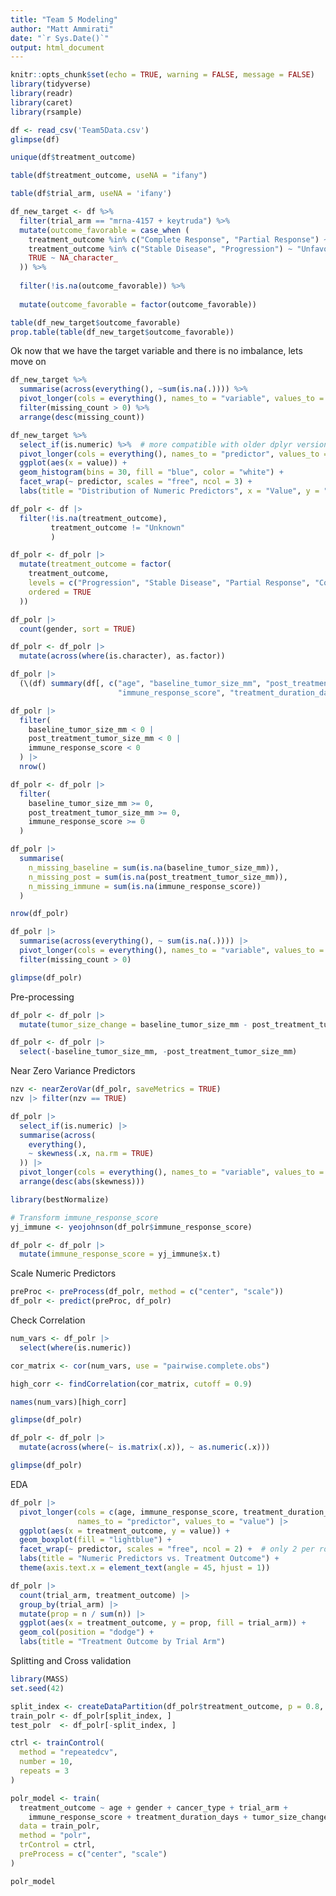```yaml
---
title: "Team 5 Modeling"
author: "Matt Ammirati"
date: "`r Sys.Date()`"
output: html_document
---
```


```r
knitr::opts_chunk$set(echo = TRUE, warning = FALSE, message = FALSE)
library(tidyverse)
library(readr)
library(caret)
library(rsample)
```

```r
df <- read_csv('Team5Data.csv')
glimpse(df)
```
```r
unique(df$treatment_outcome)
```

```r
table(df$treatment_outcome, useNA = "ifany")
```
```r
table(df$trial_arm, useNA = 'ifany')
```
```r
df_new_target <- df %>%
  filter(trial_arm == "mrna-4157 + keytruda") %>%
  mutate(outcome_favorable = case_when (
    treatment_outcome %in% c("Complete Response", "Partial Response") ~ "Favorable",
    treatment_outcome %in% c("Stable Disease", "Progression") ~ "Unfavorable",
    TRUE ~ NA_character_
  )) %>%
  
  filter(!is.na(outcome_favorable)) %>%
  
  mutate(outcome_favorable = factor(outcome_favorable))
```
```r
table(df_new_target$outcome_favorable)
prop.table(table(df_new_target$outcome_favorable))
```
Ok now that we have the target variable and there is no imbalance, lets move on

```r
df_new_target %>% 
  summarise(across(everything(), ~sum(is.na(.)))) %>%
  pivot_longer(cols = everything(), names_to = "variable", values_to = "missing_count") %>%
  filter(missing_count > 0) %>%
  arrange(desc(missing_count))
```
```r
df_new_target %>%
  select_if(is.numeric) %>%  # more compatible with older dplyr versions
  pivot_longer(cols = everything(), names_to = "predictor", values_to = "value") %>%
  ggplot(aes(x = value)) +
  geom_histogram(bins = 30, fill = "blue", color = "white") +
  facet_wrap(~ predictor, scales = "free", ncol = 3) +
  labs(title = "Distribution of Numeric Predictors", x = "Value", y = "Count")


```
```r
df_polr <- df |> 
  filter(!is.na(treatment_outcome),
         treatment_outcome != "Unknown"
         )
```
```r
df_polr <- df_polr |>
  mutate(treatment_outcome = factor(
    treatment_outcome,
    levels = c("Progression", "Stable Disease", "Partial Response", "Complete Response"),
    ordered = TRUE
  ))
```
```r
df_polr |> 
  count(gender, sort = TRUE)
```
```r
df_polr <- df_polr |>
  mutate(across(where(is.character), as.factor))
```
```r
df_polr |>
  (\(df) summary(df[, c("age", "baseline_tumor_size_mm", "post_treatment_tumor_size_mm",
                        "immune_response_score", "treatment_duration_days")]))()
```
```r
df_polr |>
  filter(
    baseline_tumor_size_mm < 0 |
    post_treatment_tumor_size_mm < 0 |
    immune_response_score < 0
  ) |>
  nrow()

```
```r
df_polr <- df_polr |>
  filter(
    baseline_tumor_size_mm >= 0,
    post_treatment_tumor_size_mm >= 0,
    immune_response_score >= 0
  )
```

```r
df_polr |>
  summarise(
    n_missing_baseline = sum(is.na(baseline_tumor_size_mm)),
    n_missing_post = sum(is.na(post_treatment_tumor_size_mm)),
    n_missing_immune = sum(is.na(immune_response_score))
  )

```
```r
nrow(df_polr)
```
```r
df_polr |>
  summarise(across(everything(), ~ sum(is.na(.)))) |>
  pivot_longer(cols = everything(), names_to = "variable", values_to = "missing_count") |>
  filter(missing_count > 0)

```
```r
glimpse(df_polr)
```
Pre-processing
```r
df_polr <- df_polr |>
  mutate(tumor_size_change = baseline_tumor_size_mm - post_treatment_tumor_size_mm)
```
```r
df_polr <- df_polr |>
  select(-baseline_tumor_size_mm, -post_treatment_tumor_size_mm)

```



Near Zero Variance Predictors
```r
nzv <- nearZeroVar(df_polr, saveMetrics = TRUE)
nzv |> filter(nzv == TRUE)
```
```r
df_polr |>
  select_if(is.numeric) |>
  summarise(across(
    everything(),
    ~ skewness(.x, na.rm = TRUE)
  )) |>
  pivot_longer(cols = everything(), names_to = "variable", values_to = "skewness") |>
  arrange(desc(abs(skewness)))


```
```r
library(bestNormalize)

# Transform immune_response_score
yj_immune <- yeojohnson(df_polr$immune_response_score)

df_polr <- df_polr |>
  mutate(immune_response_score = yj_immune$x.t)

```
Scale Numeric Predictors
```r
preProc <- preProcess(df_polr, method = c("center", "scale"))
df_polr <- predict(preProc, df_polr)

```
Check Correlation
```r
num_vars <- df_polr |>
  select(where(is.numeric))

cor_matrix <- cor(num_vars, use = "pairwise.complete.obs")

high_corr <- findCorrelation(cor_matrix, cutoff = 0.9)

names(num_vars)[high_corr]
```
```r
glimpse(df_polr)
```
```r
df_polr <- df_polr |>
  mutate(across(where(~ is.matrix(.x)), ~ as.numeric(.x)))
```
```r
glimpse(df_polr)
```
EDA
```r
df_polr |>
  pivot_longer(cols = c(age, immune_response_score, treatment_duration_days, tumor_size_change),
               names_to = "predictor", values_to = "value") |>
  ggplot(aes(x = treatment_outcome, y = value)) +
  geom_boxplot(fill = "lightblue") +
  facet_wrap(~ predictor, scales = "free", ncol = 2) +  # only 2 per row
  labs(title = "Numeric Predictors vs. Treatment Outcome") +
  theme(axis.text.x = element_text(angle = 45, hjust = 1))


```

```r
df_polr |>
  count(trial_arm, treatment_outcome) |>
  group_by(trial_arm) |>
  mutate(prop = n / sum(n)) |>
  ggplot(aes(x = treatment_outcome, y = prop, fill = trial_arm)) +
  geom_col(position = "dodge") +
  labs(title = "Treatment Outcome by Trial Arm")

```
Splitting and Cross validation
```r
library(MASS)
set.seed(42)

split_index <- createDataPartition(df_polr$treatment_outcome, p = 0.8, list = FALSE)
train_polr <- df_polr[split_index, ]
test_polr  <- df_polr[-split_index, ]
```
```r
ctrl <- trainControl(
  method = "repeatedcv",
  number = 10,
  repeats = 3
)

polr_model <- train(
  treatment_outcome ~ age + gender + cancer_type + trial_arm + 
    immune_response_score + treatment_duration_days + tumor_size_change,
  data = train_polr,
  method = "polr",
  trControl = ctrl,
  preProcess = c("center", "scale")
)
```
```r
polr_model
```





